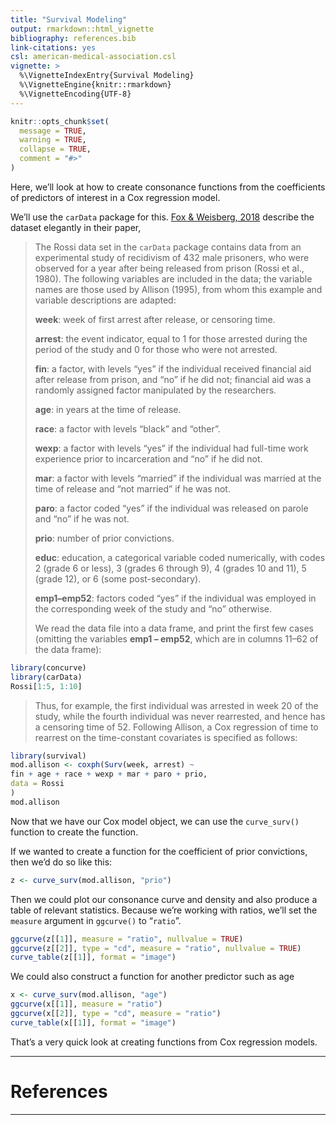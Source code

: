```yaml
---
title: "Survival Modeling"
output: rmarkdown::html_vignette
bibliography: references.bib
link-citations: yes
csl: american-medical-association.csl
vignette: >
  %\VignetteIndexEntry{Survival Modeling}
  %\VignetteEngine{knitr::rmarkdown}
  %\VignetteEncoding{UTF-8}
---
```


```r
knitr::opts_chunk$set(
  message = TRUE,
  warning = TRUE,
  collapse = TRUE,
  comment = "#>"
)
```

Here, we'll look at how to create consonance functions from the coefficients of predictors of interest in a Cox regression model.

We'll use the `carData` package for this. [Fox & Weisberg, 2018](https://socialsciences.mcmaster.ca/jfox/Books/Companion/appendices/Appendix-Cox-Regression.pdf) describe the dataset elegantly in their paper,

> The Rossi data set in the `carData` package contains data from an experimental study of recidivism of 432 male prisoners, who were observed for a year after being released from prison (Rossi et al., 1980). The following variables are included in the data; the variable names are those used by Allison (1995), from whom this example and variable descriptions are adapted: 
>
> **week**: week of first arrest after release, or censoring time. 
>
> **arrest**: the event indicator, equal to 1 for those arrested during the period of the study and 0 for those who were not arrested. 
>
> **fin**: a factor, with levels “yes” if the individual received financial aid after release from prison, and “no” if he did not; financial aid was a randomly assigned factor manipulated by the researchers. 
>
> **age**: in years at the time of release. 
>
> **race**: a factor with levels “black” and “other”. 
>
> **wexp**: a factor with levels “yes” if the individual had full-time work experience prior to incarceration and “no” if he did not.  
>
> **mar**: a factor with levels “married” if the individual was married at the time of release and “not married” if he was not. 
> 
> **paro**: a factor coded “yes” if the individual was released on parole and “no” if he was not. 
>
> **prio**: number of prior convictions.
>
> **educ**: education, a categorical variable coded numerically, with codes 2 (grade 6 or less), 3 (grades 6 through 9), 4 (grades 10 and 11), 5 (grade 12), or 6 (some post-secondary).
>
> **emp1–emp52**: factors coded “yes” if the individual was employed in the corresponding week of the study and “no” otherwise. 
>
> We read the data file into a data frame, and print the first few cases (omitting the variables **emp1 – emp52**, which are in columns 11–62 of the data frame):

```r
library(concurve)
library(carData)
Rossi[1:5, 1:10]
```

> Thus, for example, the first individual was arrested in week 20 of the study, while the fourth individual was never rearrested, and hence has a censoring time of 52. Following Allison, a Cox regression of time to rearrest on the time-constant covariates is specified as follows:

```r
library(survival)
mod.allison <- coxph(Surv(week, arrest) ~
fin + age + race + wexp + mar + paro + prio,
data = Rossi
)
mod.allison
```

Now that we have our Cox model object, we can use the `curve_surv()` function to create the function.

If we wanted to create a function for the coefficient of prior convictions, then we'd do so like this: 

```r
z <- curve_surv(mod.allison, "prio")
```

Then we could plot our consonance curve and density and also produce a table of relevant statistics. Because we're working with ratios, we'll set the `measure` argument in `ggcurve()` to "`ratio`". 

```r
ggcurve(z[[1]], measure = "ratio", nullvalue = TRUE)
ggcurve(z[[2]], type = "cd", measure = "ratio", nullvalue = TRUE)
curve_table(z[[1]], format = "image")
```

We could also construct a function for another predictor such as age

```r
x <- curve_surv(mod.allison, "age")
ggcurve(x[[1]], measure = "ratio")
ggcurve(x[[2]], type = "cd", measure = "ratio")
curve_table(x[[1]], format = "image")
```

That's a very quick look at creating functions from Cox regression models. 

* * * 

# References

* * * 
